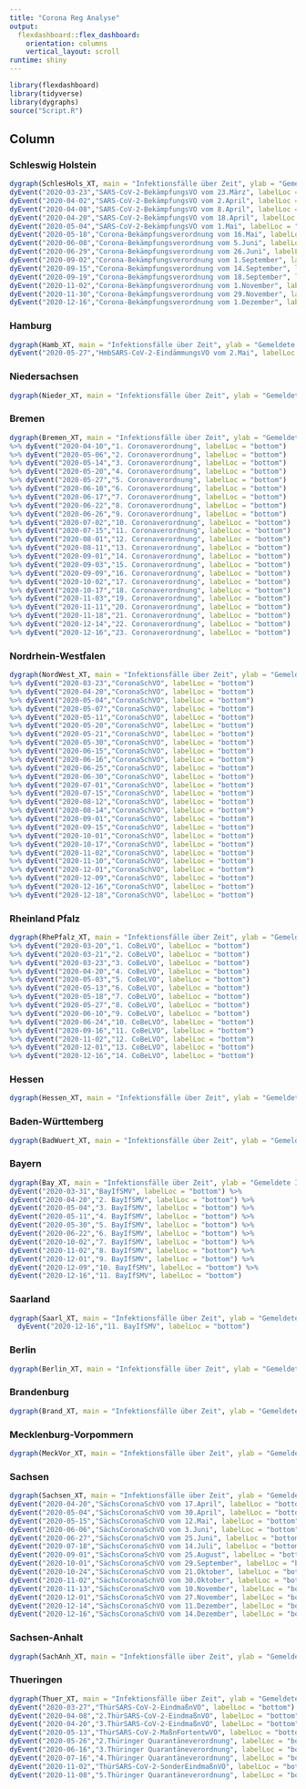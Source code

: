 ```yaml
---
title: "Corona Reg Analyse"
output: 
  flexdashboard::flex_dashboard:
    orientation: columns
    vertical_layout: scroll
runtime: shiny
---
```


```r
library(flexdashboard)
library(tidyverse)
library(dygraphs)
source("Script.R")
```

Column {data-width=650, .tabset}
-----------------------------------------------------------------------

### Schleswig Holstein

```r
dygraph(SchlesHols_XT, main = "Infektionsfälle über Zeit", ylab = "Gemeldete Infektionsfälle") %>% dyOptions(colors="red") %>% dyEvent("2020-03-17","SARS-CoV-2-BekämpfungsVO vom 17.März", labelLoc = "bottom") %>%
dyEvent("2020-03-23","SARS-CoV-2-BekämpfungsVO vom 23.März", labelLoc = "bottom") %>%
dyEvent("2020-04-02","SARS-CoV-2-BekämpfungsVO vom 2.April", labelLoc = "bottom") %>%
dyEvent("2020-04-08","SARS-CoV-2-BekämpfungsVO vom 8.April", labelLoc = "bottom") %>%
dyEvent("2020-04-20","SARS-CoV-2-BekämpfungsVO vom 18.April", labelLoc = "bottom") %>%
dyEvent("2020-05-04","SARS-CoV-2-BekämpfungsVO vom 1.Mai", labelLoc = "bottom") %>%
dyEvent("2020-05-18","Corona-Bekämpfungsverordnung vom 16.Mai", labelLoc = "bottom") %>%
dyEvent("2020-06-08","Corona-Bekämpfungsverordnung vom 5.Juni", labelLoc = "bottom") %>%
dyEvent("2020-06-29","Corona-Bekämpfungsverordnung vom 26.Juni", labelLoc = "bottom") %>%
dyEvent("2020-09-02","Corona-Bekämpfungsverordnung vom 1.September", labelLoc = "bottom") %>%  
dyEvent("2020-09-15","Corona-Bekämpfungsverordnung vom 14.September", labelLoc = "bottom") %>% 
dyEvent("2020-09-19","Corona-Bekämpfungsverordnung vom 18.September", labelLoc = "bottom") %>% 
dyEvent("2020-11-02","Corona-Bekämpfungsverordnung vom 1.November", labelLoc = "bottom") %>% 
dyEvent("2020-11-30","Corona-Bekämpfungsverordnung vom 29.November", labelLoc = "bottom") %>%
dyEvent("2020-12-16","Corona-Bekämpfungsverordnung vom 1.Dezember", labelLoc = "bottom") 

```

### Hamburg

```r
dygraph(Hamb_XT, main = "Infektionsfälle über Zeit", ylab = "Gemeldete Infektionsfälle") %>% dyOptions(colors="red") %>% dyEvent("2020-03-16","Allgemeinverfügung", labelLoc = "bottom") %>% dyEvent("2020-04-03","HmbSARS-CoV-2-EindämmungsVO vom 2.April", labelLoc = "bottom") %>% 
dyEvent("2020-05-27","HmbSARS-CoV-2-EindämmungsVO vom 2.Mai", labelLoc = "bottom") %>% dyEvent("2020-07-01","HmbSARS-CoV-2-EindämmungsVO vom 30.Juni", labelLoc = "bottom")

```

### Niedersachsen

```r
dygraph(Nieder_XT, main = "Infektionsfälle über Zeit", ylab = "Gemeldete Infektionsfälle") %>% dyOptions(colors="red") %>% dyEvent("2020-03-20","CoronaVV", labelLoc = "bottom") %>% dyEvent("2020-03-28","CoronaVsozKonBeschrV", labelLoc = "bottom") %>% dyEvent("2020-04-04","CoronaVsozKonBeschrV 2", labelLoc = "bottom") %>% dyEvent("2020-04-08","CoronaVsozKonBeschrV 3", labelLoc = "bottom") %>% dyEvent("2020-04-19","CoronaVNeuIfSV", labelLoc = "bottom") %>% dyEvent("2020-05-06","CoronaVKHBeschrV", labelLoc = "bottom") %>% dyEvent("2020-05-11","CoronaVInfSchMaßnV", labelLoc = "bottom") %>% dyEvent("2020-07-13","CoronaVInfSchMaßnV 2", labelLoc = "bottom") %>% dyEvent("2020-07-18","CoronaVKHBeschrV 2", labelLoc = "bottom") %>% dyEvent("2020-10-09","CoronaVInfSchMaßnV 3", labelLoc = "bottom") %>% dyEvent("2020-10-10","CoronaVBeherbVV", labelLoc = "bottom") %>% dyEvent("2020-11-02","CoronaVInfSchMaßnV 4", labelLoc = "bottom") %>% dyEvent("2020-11-09","CoronaVQuarV", labelLoc = "bottom")


```
### Bremen

```r
dygraph(Bremen_XT, main = "Infektionsfälle über Zeit", ylab = "Gemeldete Infektionsfälle") %>% dyOptions(colors="red") 
%>% dyEvent("2020-04-10","1. Coronaverordnung", labelLoc = "bottom")
%>% dyEvent("2020-05-06","2. Coronaverordnung", labelLoc = "bottom")
%>% dyEvent("2020-05-14","3. Coronaverordnung", labelLoc = "bottom")
%>% dyEvent("2020-05-20","4. Coronaverordnung", labelLoc = "bottom")
%>% dyEvent("2020-05-27","5. Coronaverordnung", labelLoc = "bottom")
%>% dyEvent("2020-06-10","6. Coronaverordnung", labelLoc = "bottom")
%>% dyEvent("2020-06-17","7. Coronaverordnung", labelLoc = "bottom")
%>% dyEvent("2020-06-22","8. Coronaverordnung", labelLoc = "bottom")
%>% dyEvent("2020-06-26","9. Coronaverordnung", labelLoc = "bottom")
%>% dyEvent("2020-07-02","10. Coronaverordnung", labelLoc = "bottom")
%>% dyEvent("2020-07-15","11. Coronaverordnung", labelLoc = "bottom")
%>% dyEvent("2020-08-01","12. Coronaverordnung", labelLoc = "bottom")
%>% dyEvent("2020-08-11","13. Coronaverordnung", labelLoc = "bottom")
%>% dyEvent("2020-09-01","14. Coronaverordnung", labelLoc = "bottom")
%>% dyEvent("2020-09-03","15. Coronaverordnung", labelLoc = "bottom")
%>% dyEvent("2020-09-09","16. Coronaverordnung", labelLoc = "bottom")
%>% dyEvent("2020-10-02","17. Coronaverordnung", labelLoc = "bottom")
%>% dyEvent("2020-10-17","18. Coronaverordnung", labelLoc = "bottom")
%>% dyEvent("2020-11-03","19. Coronaverordnung", labelLoc = "bottom")
%>% dyEvent("2020-11-11","20. Coronaverordnung", labelLoc = "bottom")
%>% dyEvent("2020-11-18","21. Coronaverordnung", labelLoc = "bottom")
%>% dyEvent("2020-12-14","22. Coronaverordnung", labelLoc = "bottom")
%>% dyEvent("2020-12-16","23. Coronaverordnung", labelLoc = "bottom")

```

### Nordrhein-Westfalen

```r
dygraph(NordWest_XT, main = "Infektionsfälle über Zeit", ylab = "Gemeldete Infektionsfälle") %>% dyOptions(colors="red") 
%>% dyEvent("2020-03-23","CoronaSchVO", labelLoc = "bottom")
%>% dyEvent("2020-04-20","CoronaSchVO", labelLoc = "bottom")
%>% dyEvent("2020-05-04","CoronaSchVO", labelLoc = "bottom")
%>% dyEvent("2020-05-07","CoronaSchVO", labelLoc = "bottom")
%>% dyEvent("2020-05-11","CoronaSchVO", labelLoc = "bottom")
%>% dyEvent("2020-05-20","CoronaSchVO", labelLoc = "bottom")
%>% dyEvent("2020-05-21","CoronaSchVO", labelLoc = "bottom")
%>% dyEvent("2020-05-30","CoronaSchVO", labelLoc = "bottom")
%>% dyEvent("2020-06-15","CoronaSchVO", labelLoc = "bottom")
%>% dyEvent("2020-06-16","CoronaSchVO", labelLoc = "bottom")
%>% dyEvent("2020-06-25","CoronaSchVO", labelLoc = "bottom")
%>% dyEvent("2020-06-30","CoronaSchVO", labelLoc = "bottom")
%>% dyEvent("2020-07-01","CoronaSchVO", labelLoc = "bottom")
%>% dyEvent("2020-07-15","CoronaSchVO", labelLoc = "bottom")
%>% dyEvent("2020-08-12","CoronaSchVO", labelLoc = "bottom")
%>% dyEvent("2020-08-14","CoronaSchVO", labelLoc = "bottom")
%>% dyEvent("2020-09-01","CoronaSchVO", labelLoc = "bottom")
%>% dyEvent("2020-09-15","CoronaSchVO", labelLoc = "bottom")
%>% dyEvent("2020-10-01","CoronaSchVO", labelLoc = "bottom")
%>% dyEvent("2020-10-17","CoronaSchVO", labelLoc = "bottom")
%>% dyEvent("2020-11-02","CoronaSchVO", labelLoc = "bottom")
%>% dyEvent("2020-11-10","CoronaSchVO", labelLoc = "bottom")
%>% dyEvent("2020-12-01","CoronaSchVO", labelLoc = "bottom")
%>% dyEvent("2020-12-09","CoronaSchVO", labelLoc = "bottom")
%>% dyEvent("2020-12-16","CoronaSchVO", labelLoc = "bottom")
%>% dyEvent("2020-12-18","CoronaSchVO", labelLoc = "bottom")

```

### Rheinland Pfalz

```r
dygraph(RhePfalz_XT, main = "Infektionsfälle über Zeit", ylab = "Gemeldete Infektionsfälle") %>% dyOptions(colors="red") 
%>% dyEvent("2020-03-20","1. CoBeLVO", labelLoc = "bottom")
%>% dyEvent("2020-03-21","2. CoBeLVO", labelLoc = "bottom")
%>% dyEvent("2020-03-23","3. CoBeLVO", labelLoc = "bottom")
%>% dyEvent("2020-04-20","4. CoBeLVO", labelLoc = "bottom")
%>% dyEvent("2020-05-03","5. CoBeLVO", labelLoc = "bottom")
%>% dyEvent("2020-05-13","6. CoBeLVO", labelLoc = "bottom")
%>% dyEvent("2020-05-18","7. CoBeLVO", labelLoc = "bottom")
%>% dyEvent("2020-05-27","8. CoBeLVO", labelLoc = "bottom")
%>% dyEvent("2020-06-10","9. CoBeLVO", labelLoc = "bottom")
%>% dyEvent("2020-06-24","10. CoBeLVO", labelLoc = "bottom")
%>% dyEvent("2020-09-16","11. CoBeLVO", labelLoc = "bottom")
%>% dyEvent("2020-11-02","12. CoBeLVO", labelLoc = "bottom")
%>% dyEvent("2020-12-01","13. CoBeLVO", labelLoc = "bottom")
%>% dyEvent("2020-12-16","14. CoBeLVO", labelLoc = "bottom")

```

### Hessen

```r
dygraph(Hessen_XT, main = "Infektionsfälle über Zeit", ylab = "Gemeldete Infektionsfälle") %>% dyOptions(colors="red") %>% dyEvent("2020-12-16","11. BayIfSMV", labelLoc = "bottom")

```

### Baden-Württemberg

```r
dygraph(BadWuert_XT, main = "Infektionsfälle über Zeit", ylab = "Gemeldete Infektionsfälle") %>% dyOptions(colors="red") %>% dyEvent("2020-12-16","11. BayIfSMV", labelLoc = "bottom")

```

### Bayern

```r
dygraph(Bay_XT, main = "Infektionsfälle über Zeit", ylab = "Gemeldete Infektionsfälle") %>% dyOptions(colors="red") %>% 
dyEvent("2020-03-31","BayIfSMV", labelLoc = "bottom") %>%
dyEvent("2020-04-20","2. BayIfSMV", labelLoc = "bottom") %>%
dyEvent("2020-05-04","3. BayIfSMV", labelLoc = "bottom") %>%
dyEvent("2020-05-11","4. BayIfSMV", labelLoc = "bottom") %>%
dyEvent("2020-05-30","5. BayIfSMV", labelLoc = "bottom") %>%
dyEvent("2020-06-22","6. BayIfSMV", labelLoc = "bottom") %>%
dyEvent("2020-10-02","7. BayIfSMV", labelLoc = "bottom") %>%
dyEvent("2020-11-02","8. BayIfSMV", labelLoc = "bottom") %>%
dyEvent("2020-12-01","9. BayIfSMV", labelLoc = "bottom") %>%
dyEvent("2020-12-09","10. BayIfSMV", labelLoc = "bottom") %>%
dyEvent("2020-12-16","11. BayIfSMV", labelLoc = "bottom")

```

### Saarland

```r
dygraph(Saarl_XT, main = "Infektionsfälle über Zeit", ylab = "Gemeldete Infektionsfälle") %>% dyOptions(colors="red") %>%
  dyEvent("2020-12-16","11. BayIfSMV", labelLoc = "bottom")

```

### Berlin

```r
dygraph(Berlin_XT, main = "Infektionsfälle über Zeit", ylab = "Gemeldete Infektionsfälle") %>% dyOptions(colors="red") %>% dyEvent("2020-12-16","11. BayIfSMV", labelLoc = "bottom")

```

### Brandenburg

```r
dygraph(Brand_XT, main = "Infektionsfälle über Zeit", ylab = "Gemeldete Infektionsfälle") %>% dyOptions(colors="red") %>% dyEvent("2020-12-16","11. BayIfSMV", labelLoc = "bottom")

```

### Mecklenburg-Vorpommern

```r
dygraph(MeckVor_XT, main = "Infektionsfälle über Zeit", ylab = "Gemeldete Infektionsfälle") %>% dyOptions(colors="red") %>% dyEvent("2020-12-16","11. BayIfSMV", labelLoc = "bottom")

```

### Sachsen

```r
dygraph(Sachsen_XT, main = "Infektionsfälle über Zeit", ylab = "Gemeldete Infektionsfälle") %>% dyOptions(colors="red") %>% dyEvent("2020-04-01","SächsCoronaSchVO vom 31.März", labelLoc = "bottom") %>%
dyEvent("2020-04-20","SächsCoronaSchVO vom 17.April", labelLoc = "bottom") %>%
dyEvent("2020-05-04","SächsCoronaSchVO vom 30.April", labelLoc = "bottom") %>%
dyEvent("2020-05-15","SächsCoronaSchVO vom 12.Mai", labelLoc = "bottom") %>%
dyEvent("2020-06-06","SächsCoronaSchVO vom 3.Juni", labelLoc = "bottom") %>%
dyEvent("2020-06-27","SächsCoronaSchVO vom 25.Juni", labelLoc = "bottom") %>%
dyEvent("2020-07-18","SächsCoronaSchVO vom 14.Juli", labelLoc = "bottom") %>%
dyEvent("2020-09-01","SächsCoronaSchVO vom 25.August", labelLoc = "bottom") %>%
dyEvent("2020-10-01","SächsCoronaSchVO vom 29.September", labelLoc = "bottom") %>%
dyEvent("2020-10-24","SächsCoronaSchVO vom 21.Oktober", labelLoc = "bottom") %>%
dyEvent("2020-11-02","SächsCoronaSchVO vom 30.Oktober", labelLoc = "bottom") %>%
dyEvent("2020-11-13","SächsCoronaSchVO vom 10.November", labelLoc = "bottom") %>%
dyEvent("2020-12-01","SächsCoronaSchVO vom 27.November", labelLoc = "bottom") %>%
dyEvent("2020-12-14","SächsCoronaSchVO vom 11.Dezember", labelLoc = "bottom") %>%
dyEvent("2020-12-16","SächsCoronaSchVO vom 14.Dezember", labelLoc = "bottom") 

```

### Sachsen-Anhalt

```r
dygraph(SachAnh_XT, main = "Infektionsfälle über Zeit", ylab = "Gemeldete Infektionsfälle") %>% dyOptions(colors="red") %>% dyEvent("2020-12-16","11. BayIfSMV", labelLoc = "bottom")

```

### Thueringen

```r
dygraph(Thuer_XT, main = "Infektionsfälle über Zeit", ylab = "Gemeldete Infektionsfälle") %>% dyOptions(colors="red") %>% dyEvent("2020-03-25","Corona EindämmungsVO", labelLoc = "bottom") %>%
dyEvent("2020-03-27","ThürSARS-CoV-2-EindmaßnVO", labelLoc = "bottom") %>%
dyEvent("2020-04-08","2.ThürSARS-CoV-2-EindmaßnVO", labelLoc = "bottom") %>%
dyEvent("2020-04-20","3.ThürSARS-CoV-2-EindmaßnVO", labelLoc = "bottom") %>%
dyEvent("2020-05-13","ThürSARS-CoV-2-MaßnFortentwVO", labelLoc = "bottom") %>%
dyEvent("2020-05-26","2.Thüringer Quarantäneverordnung", labelLoc = "bottom") %>%
dyEvent("2020-06-16","3.Thüringer Quarantäneverordnung", labelLoc = "bottom") %>%
dyEvent("2020-07-16","4.Thüringer Quarantäneverordnung", labelLoc = "bottom") %>%
dyEvent("2020-11-02","ThürSARS-CoV-2-SonderEindmaßnVO", labelLoc = "bottom") %>%
dyEvent("2020-11-08","5.Thüringer Quarantäneverordnung", labelLoc = "bottom") 

``` 
